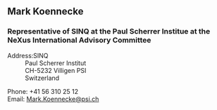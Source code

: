 ==Mark Koennecke==
=== Representative of SINQ at the Paul Scherrer Institue at the NeXus International Advisory Committee===
;Address:SINQ
:Paul Scherrer Institut
:CH-5232 Villigen PSI
:Switzerland

;Phone: +41 56 310 25 12
;Email: [mailto:Mark.Koennecke@psi.ch Mark.Koennecke@psi.ch]